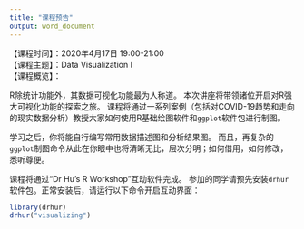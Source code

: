 ```yaml
---
title: "课程预告"
output: word_document
---
```


【课程时间】：2020年4月17日 19:00-21:00  
【课程主题】：Data Visualization I  
【课程概览】：  

R除统计功能外，其数据可视化功能最为人称道。
本次讲座将带领诸位开启对R强大可视化功能的探索之旅。
课程将通过一系列案例（包括对COVID-19趋势和走向的现实数据分析）教授大家如何使用R基础绘图软件和`ggplot`软件包进行制图。


学习之后，你将能自行编写常用数据描述图和分析结果图。
而且，再复杂的`ggplot`制图命令从此在你眼中也将清晰无比，层次分明；如何借用，如何修改，悉听尊便。


课程将通过“Dr Hu's R Workshop”互动软件完成。
参加的同学请预先安装`drhur`软件包。正常安装后，请运行以下命令开启互动界面：

```r
library(drhur)
drhur("visualizing")
```

